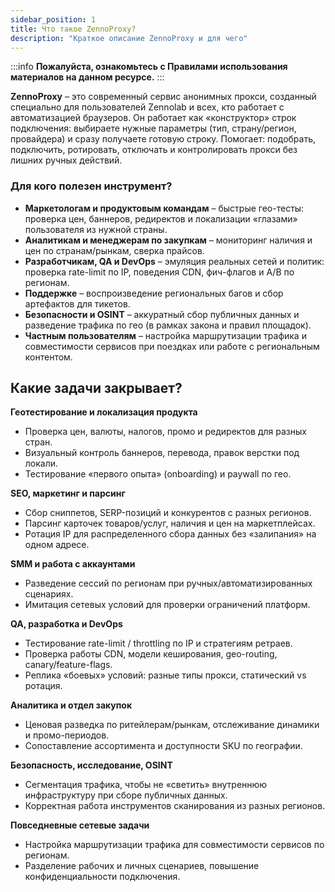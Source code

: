 ```yaml
---
sidebar_position: 1
title: Что такое ZennoProxy?
description: "Краткое описание ZennoProxy и для чего"
--- 
```

:::info **Пожалуйста, ознакомьтесь с Правилами использования материалов на данном ресурсе.**
:::

**ZennoProxy** – это современный сервис анонимных прокси, созданный специально для пользователей Zennolab и всех, кто работает с автоматизацией браузеров. Он работает как «конструктор» строк подключения: выбираете нужные параметры (тип, страну/регион, провайдера) и сразу получаете готовую строку. Помогает: подобрать, подключить, ротировать, отключать и контролировать прокси без лишних ручных действий.

### **Для кого полезен инструмент?**

* **Маркетологам и продуктовым командам** – быстрые гео-тесты: проверка цен, баннеров, редиректов и локализации «глазами» пользователя из нужной страны.  
* **Аналитикам и менеджерам по закупкам** – мониторинг наличия и цен по странам/рынкам, сверка прайсов.  
* **Разработчикам, QA и DevOps** – эмуляция реальных сетей и политик: проверка rate-limit по IP, поведения CDN, фич-флагов и A/B по регионам.  
* **Поддержке** – воспроизведение региональных багов и сбор артефактов для тикетов.  
* **Безопасности и OSINT** – аккуратный сбор публичных данных и разведение трафика по гео (в рамках закона и правил площадок).  
* **Частным пользователям** – настройка маршрутизации трафика и совместимости сервисов при поездках или работе с региональным контентом.

## **Какие задачи закрывает?**

**Геотестирование и локализация продукта**

* Проверка цен, валюты, налогов, промо и редиректов для разных стран.  
* Визуальный контроль баннеров, перевода, правок верстки под локали.  
* Тестирование «первого опыта» (onboarding) и paywall по гео.

**SEO, маркетинг и парсинг**

* Сбор сниппетов, SERP-позиций и конкурентов с разных регионов.  
* Парсинг карточек товаров/услуг, наличия и цен на маркетплейсах.  
* Ротация IP для распределенного сбора данных без «залипания» на одном адресе.

**SMM и работа с аккаунтами**

* Разведение сессий по регионам при ручных/автоматизированных сценариях.  
* Имитация сетевых условий для проверки ограничений платформ.

**QA, разработка и DevOps**

* Тестирование rate-limit / throttling по IP и стратегиям ретраев.  
* Проверка работы CDN, модели кеширования, geo-routing, canary/feature-flags.  
* Реплика «боевых» условий: разные типы прокси, статический vs ротация.

**Аналитика и отдел закупок**

* Ценовая разведка по ритейлерам/рынкам, отслеживание динамики и промо-периодов.  
* Сопоставление ассортимента и доступности SKU по географии.

**Безопасность, исследование, OSINT**

* Сегментация трафика, чтобы не «светить» внутреннюю инфраструктуру при сборе публичных данных.  
* Корректная работа инструментов сканирования из разных регионов.

**Повседневные сетевые задачи**

* Настройка маршрутизации трафика для совместимости сервисов по регионам.  
* Разделение рабочих и личных сценариев, повышение конфиденциальности подключения.

